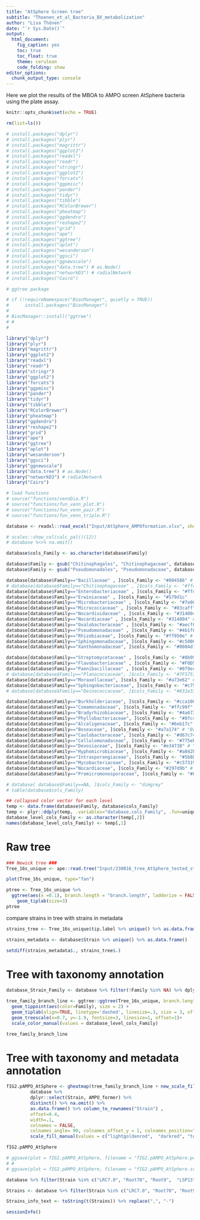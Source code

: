 ---
title: "AtSphere Screen tree"
subtitle: "Thoenen_et_al_Bacteria_BX_metabolization"
author: "Lisa Thönen"
date: "`r Sys.Date()`"
output: 
  html_document:
    fig_caption: yes
    toc: true
    toc_float: true
    theme: cerulean
    code_folding: show
editor_options: 
  chunk_output_type: console
---

Here we plot the results of the MBOA to AMPO screen AtSphere bacteria using the plate assay.
 

```{r setup, include=FALSE}
knitr::opts_chunk$set(echo = TRUE)
```

```{r,include=FALSE}
rm(list=ls())
```

```{r,include=FALSE}
# install.packages("dplyr")
# install.packages("plyr")
# install.packages("magrittr")
# install.packages("ggplot2")
# install.packages("readxl")
# install.packages("readr")
# install.packages("stringr")
# install.packages("ggplot2")
# install.packages("forcats")
# install.packages("ggpmisc")
# install.packages("pander")
# install.packages("tidyr")
# install.packages("tibble")
# install.packages("RColorBrewer")
# install.packages("pheatmap")
# install.packages("ggdendro")
# install.packages("reshape2")
# install.packages("grid")
# install.packages("ape")
# install.packages("ggtree")
# install.packages("aplot")
# install.packages("wesanderson")
# install.packages("ggsci")
# install.packages("ggnewscale")
# install.packages("data.tree") # as.Node()
# install.packages("networkD3") # radialNetwork
# install.packages("Cairo")
```

```{r, warning=F, echo=F, message=F}
# ggtree package

# if (!requireNamespace("BiocManager", quietly = TRUE))
#      install.packages("BiocManager")
# 
# BiocManager::install("ggtree")
# #
#
```

```{r,include=FALSE}
library("dplyr")
library("plyr")
library("magrittr")
library("ggplot2")
library("readxl")
library("readr")
library("stringr")
library("ggplot2")
library("forcats")
library("ggpmisc")
library("pander")
library("tidyr")
library("tibble")
library("RColorBrewer")
library("pheatmap")
library("ggdendro")
library("reshape2")
library("grid")
library("ape")
library("ggtree")
library("aplot")
library("wesanderson")
library("ggsci")
library("ggnewscale")
library("data.tree") # as.Node()
library("networkD3") # radialNetwork
library("Cairo")

# load functions
# source("functions/vennDia.R")
# source("functions/fun_venn_plot.R")
# source("functions/fun_venn_pair.R")
# source("functions/fun_venn_triple.R")
```

```{r, warning=F, echo=F, message=F}
database <- readxl::read_excel("Input/AtSphere_AMPOformation.xlsx", sheet = 2)
```

```{r, warning=F, echo=F, message=F}
# scales::show_col(calc_pal()(12))
# database %<>% na.omit()

database$cols_Family <- as.character(database$Family)

database$Family <- gsub("Chitinophagales", "Chitinophagaceae", database$Family)
database$Family <- gsub("Pseudomonadales", "Pseudomonadaceae", database$Family)

database[database$Family=="Bacillaceae" , ]$cols_Family <- "#004586" # "Bacillaceae" 
# database[database$Family=="Chitinophagaceae" , ]$cols_Family <- "#ff420e"
database[database$Family=="Enterobacteriaceae" , ]$cols_Family <- "#ffd320"
database[database$Family=="Erwiniaceae" , ]$cols_Family <- "#579d1c"
database[database$Family=="Microbacteriaceae" , ]$cols_Family <- "#7e0021" # "Microbacteriaceae"
database[database$Family=="Micrococcaceae" , ]$cols_Family <- "#83caff" # "Micrococcaceae"
database[database$Family=="Nocardioidaceae" , ]$cols_Family <- "#314004" # "Nocardioidaceae"
database[database$Family=="Nocardiaceae" , ]$cols_Family <- "#314004" # "Nocardiaceae"
database[database$Family=="Oxalobacteraceae" , ]$cols_Family <- "#aecf00"
database[database$Family=="Pseudomonadaceae" , ]$cols_Family <- "#4b1f6f" # "Pseudomonadaceae"
database[database$Family=="Rhizobiaceae", ]$cols_Family <- "#ff950e" # "Rhizobiaceae"
database[database$Family=="Sphingomonadaceae", ]$cols_Family <- "#c5000b"
database[database$Family=="Xanthomonadaceae", ]$cols_Family <- "#0084d1" # Xanthomonadaceae"

database[database$Family=="Streptomycetaceae" , ]$cols_Family <- "#8b995a"
database[database$Family=="Flavobacteriaceae" , ]$cols_Family <- "#F0D5B4"
database[database$Family=="Paenibacillaceae" , ]$cols_Family <- "#8f9ec9"
# database[database$Family=="Planococcaceae", ]$cols_Family <- "#7F5757"
database[database$Family=="Moraxellaceae", ]$cols_Family <- "#a73e62" # "Moraxellaceae"
database[database$Family=="Sphingobacteriaceae", ]$cols_Family <- "#c75536"
# database[database$Family=="Deinococcaceae", ]$cols_Family <- "#031e33"

database[database$Family=="Burkholderiaceae", ]$cols_Family <- "#cca100" # "Burkholderiaceae" 
database[database$Family=="Comamonadaceae", ]$cols_Family <- "#ffc99f" # "Comamonadaceae" 
database[database$Family=="Bradyrhizobiaceae", ]$cols_Family <- "#4a6731" # "Bradyrhizobiaceae" 
database[database$Family=="Phyllobacteriaceae", ]$cols_Family <- "#8fc4c9" # "Phyllobacteriaceae" 
database[database$Family=="Alcaligenaceae", ]$cols_Family <- "#6eb17c" # "Alcaligenaceae" 
database[database$Family=="Boseaceae", ]$cols_Family <- "#a7a174" # "Boseaceae" 
database[database$Family=="Caulobacteraceae", ]$cols_Family <- "#d67c74" # "Caulobacteraceae" 
database[database$Family=="Cellulomonadaceae", ]$cols_Family <- "#775eb0" # "Cellulomonadaceae" 
database[database$Family=="Devosiaceae", ]$cols_Family <- "#e34738" # "Devosiaceae" 
database[database$Family=="Hyphomicrobiaceae", ]$cols_Family <- "#a042b1" # "Hyphomicrobiaceae" 
database[database$Family=="Intrasporangiaceae", ]$cols_Family <- "#5b8841" # "Intrasporangiaceae" 
database[database$Family=="Mycobacteriaceae", ]$cols_Family <- "#c57319" # "Mycobacteriaceae"
database[database$Family=="Nocardiaceae", ]$cols_Family <- "#297d9b" # "Nocardiaceae"
database[database$Family=="Promicromonosporaceae", ]$cols_Family <- "#86534c" # "Promicromonosporaceae"

# database[ database$Family==NA, ]$cols_Family <- "dimgrey"
# table(database$cols_Family)

## collapsed color vector for each level
temp <- data.frame(database$Family, database$cols_Family)
temp <- plyr::ddply(temp, .variables="database.cols_Family", .fun=unique)   #library(plyr)
database_level_cols_Family <- as.character(temp[,2])
names(database_level_cols_Family) <- temp[,1]
```

# Raw tree

```{r, warning=F, echo=F, message=F, fig.width=15, fig.height=12}
### Newick tree ###
Tree_16s_unique <- ape::read.tree("Input/230816_tree_AtSphere_tested_strains.txt")

plot(Tree_16s_unique, type="fan")

ptree <- Tree_16s_unique %>%
  ggtree(aes(x =0.1), branch.length = "branch.length", ladderize = FALSE, layout = "circular") +
    geom_tiplab(size=3)
ptree
```

compare strains in tree with strains in metadata 
```{r, warning=F, echo=F, message=F, include=F}
strains_tree <- Tree_16s_unique$tip.label %>% unique() %>% as.data.frame()

strains_metadata <- database$Strain %>% unique() %>% as.data.frame()

setdiff(strains_metadata$., strains_tree$.)
```

# Tree with taxonomy annotation

```{r, warning=F, echo=F, message=F, fig.width=15, fig.height=12}
database_Strain_Family <- database %>% filter(!Family %in% NA) %>% dplyr::select(Strain, Family) 

tree_family_branch_line <- ggtree::ggtree(Tree_16s_unique, branch.length = "branch.length", ladderize = TRUE, layout = "circular") %<+% database_Strain_Family+
  geom_tippoint(aes(color=Family), size = 2) + 
  geom_tiplab(align=TRUE, linetype='dashed', linesize=.3, size = 3, offset = 0.1) + 
  geom_treescale(x=0.7, y=-1.9, fontsize=3, linesize=1, offset=1)+
  scale_color_manual(values = database_level_cols_Family)

tree_family_branch_line
```

# Tree with taxonomy and metadata annotation

```{r, warning=F, echo=F, message=F, fig.width=15, fig.height=12}
fIG2.pAMPO_AtSphere <- gheatmap(tree_family_branch_line + new_scale_fill(),
         database %>% 
         dplyr::select(Strain, AMPO_former) %>% 
         distinct() %>% na.omit() %>% 
         as.data.frame() %>% column_to_rownames("Strain") ,
         offset=0.4, 
         width=.1,
         colnames = FALSE,
         colnames_angle= 90, colnames_offset_y = 1, colnames_position="top", font.size=2) + 
         scale_fill_manual(values = c("lightgoldenrod",  "darkred", "tomato1", "white"), name="Color on MBOA")

fIG2.pAMPO_AtSphere

# ggsave(plot = fIG2.pAMPO_AtSphere, filename = "fIG2.pAMPO_AtSphere.pdf", width = 20, height = 20, dpi = 300, scale = 1, units = "cm")
# # 
# ggsave(plot = fIG2.pAMPO_AtSphere, filename = "fIG2.pAMPO_AtSphere.svg", width = 20, height = 20, dpi = 300, scale = 1, units = "cm")
```

```{r, warning=F, echo=F, message=F}
database %>% filter(Strain %in% c("LRC7.0", "Root70", "Root9",  "LSP13",  "Root1280", "Root278", "Root558", "Root239", "Root142", "NBC", "Root423", "Root1312",  "Root74", "Root630", "Root562", "LAC11",  "LMB2",   "Root131", "Root258", "Root919", "Root71", "Root65", "Root635", "Root231", "Root482", "Root1252")) %>% dplyr::select(Strain, Genus, Family, Phylum,AMPO_former)

Strains <- database %>% filter(Strain %in% c("LRC7.0", "Root70", "Root9",  "LSP13",  "Root1280", "Root278", "Root558", "Root239", "Root142", "NBC", "Root423", "Root1312",  "Root74", "Root630", "Root562", "LAC11",  "LMB2",   "Root131", "Root258", "Root919", "Root71", "Root65", "Root635", "Root231", "Root482", "Root1252")) %>% dplyr::select(Strain, Genus, AMPO_former)

Strains_info_text <- toString(t(Strains)) %>% replace(",", "-")

```

```{r, warning=F, echo=F, message=F}
sessionInfo()
```


